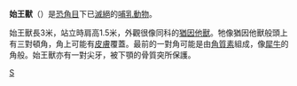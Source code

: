 {{Unreferenced |time=2008-03-27T13:36:44+00:00 }}
{{Speciesbox
| taxon = Eobasileus cornutus
| image = Eobasileus_Uintatherium.jpg
| image_caption = 始王獸（左）及[[猶因他獸|猶因他獸]]（右）
| status = fossil
| fossil_range = 晚[[始新世|始新世]]
|binomial_authority = [[愛德華·德林克·科普|Cope]], 1872
}}
'''始王獸'''（''{{lang|la|Eobasileus}}''）是[[恐角目|恐角目]]下已[[滅絕|滅絕]]的[[哺乳動物|哺乳動物]]。

始王獸長3米，站立時肩高1.5米，外觀很像同科的[[猶因他獸|猶因他獸]]。牠像猶因他獸般頭上有三對頓角，角上可能有[[皮膚|皮膚]]覆蓋。最前的一對角可能是由[[角質素|角質素]]組成，像[[犀牛|犀牛]]的角般。始王獸亦有一對尖牙，被下顎的骨質突所保護。
{{Taxonbar|from=Q137787}}

[[Category:猶因他獸科|S]]